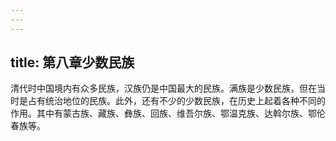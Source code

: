 ```yaml
---
---
---
```

title: 第八章少数民族
---



清代时中国境内有众多民族，汉族仍是中国最大的民族。满族是少数民族，但在当时是占有统治地位的民族。此外，还有不少的少数民族，在历史上起着各种不同的作用。其中有蒙古族、藏族、彝族、回族、维吾尔族、鄂温克族、达斡尔族、鄂伦春族等。